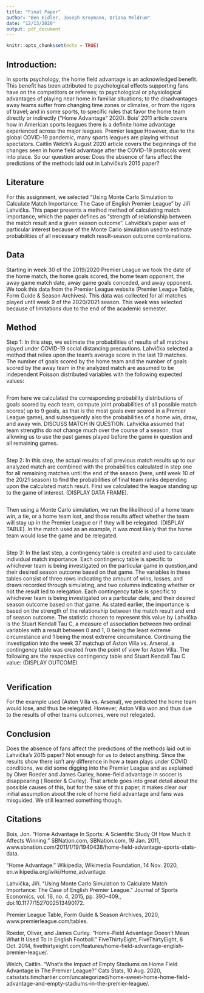 ```yaml
---
title: "Final Paper"
author: "Ben Eidler, Joseph Kroymann, Oriana Meldrum"
date: "12/13/2020"
output: pdf_document
---
```


```r
knitr::opts_chunk$set(echo = TRUE)
```

## Introduction:

In sports psychology, the home field advantage is an acknowledged benefit. This benefit has been attributed to psychological effects supporting fans have on the competitors or referees; to psychological or physiological advantages of playing near home in familiar situations; to the disadvantages away teams suffer from changing time zones or climates, or from the rigors of travel; and in some sports, to specific rules that favor the home team directly or indirectly (“Home Advantage” 2020). Bois’ 2011 article covers how in American sports leagues there is a definite home advantage experienced across the major leagues. 
Premier league
However, due to the global COVID-19 pandemic, many sports leagues are playing without spectators. Caitlin Welch’s August 2020 article covers the beginnings of the changes seen in home field advantage after the COVID-19 protocols went into place. So our question arose: Does the absence of fans affect the predictions of the methods laid out in Lahvička’s 2015 paper?

## Literature
For this assignment, we selected “Using Monte Carlo Simulation to Calculate Match Importance: The Case of English Premier League” by Jiří Lahvička. This paper presents a method method of calculating match importance, which the paper defines as “strength of relationship between the match result and a given season outcome”. Lahvička’s paper was of particular interest because of the Monte Carlo simulation used to estimate probabilities of all necessary match result-season outcome combinations. 

## Data 
Starting in week 30 of the 2019/2020 Premier League we took the date of the home match, the home goals scored, the home team opponent, the away game match date, away game goals conceded, and away opponent. We took this data from the Premier League website (Premier League Table, Form Guide & Season Archives).  This data was collected for all matches played until week 9 of the 2020/2021 season. This week was selected because of limitations due to the end of the academic semester. 

## Method 
Step 1: In this step, we estimate the probabilities of results of all matches played under COVID-19 social distancing precautions. Lahvička selected a method that relies upon the team’s average score in the last 19 matches. The number of goals scored by the home team and the number of goals scored by the away team in the analyzed match are assumed to be independent Poisson distributed variables with the following expected values:


```r

```

From here we calculated the corresponding probability distributions of goals scored by each team, compute joint probabilities of all possible match scores( up to 9 goals, as that is the most goals ever scored in a Premier League game), and subsequently also the probabilities of a home win, draw, and away win. DISCUSS MATCH IN QUESTION. Lahvička assumed that team strengths do not change much over the course of a season, thus allowing us to use the past games played before the game in question and all remaining games. 

```r

```

Step 2: In this step, the actual results of all previous match results up to our analyzed match are combined with the probabilities calculated in step one for all remaining matches until the end of the season (here, until week 10 of the 20/21 season) to find the probabilities of final team ranks depending upon the calculated match result.  First we calculated the league standing up to the game of interest. (DISPLAY DATA FRAME). 

```r

```

Then using a Monte Carlo simulation, we run the likelihood of a home team win, a tie, or a home team lost, and those results affect whether the team will stay up in the Premier League or if they will be relegated. (DISPLAY TABLE). In the match used as an example, it was most likely that the home team would lose the game and be relegated. 

```r

```


Step 3: In the last step, a contingency table is created and used to calculate individual match importance. Each contingency table is specific to whichever team is being investigated on the particular game in question,and their desired season outcome based on that game. The variables in these tables consist of three rows indicating the amount of wins, losses, and draws recorded through simulating, and two columns indicating whether or not the result led to relegation. Each contingency table is specific to whichever team is being investigated on a particular date, and their desired season outcome based on that game. As stated earlier, the importance is based on the strength of the relationship between the match result and end of season outcome. The statistic chosen to represent this value by Lahvička is the Stuart Kendall Tau C, a measure of association between two ordinal variables with a result between 0 and 1, 0 being the least extreme circumstance and 1 being the most extreme circumstance. Continuing the investigation into the week 37 matchup of Aston Villa vs. Arsenal, a contingency table was  created from the point of view for Aston Villa. The following are the respective contingency table and Stuart Kendall Tau C value: (DISPLAY OUTCOME)

```r

```

## Verification

For the example used (Aston Villa vs. Arsenal), we predicted the home team would lose, and thus be relegated. However, Aston Villa won and thus due to the results of other teams outcomes, were not relegated. 

## Conclusion

Does the absence of fans affect the predictions of the methods laid out in Lahvička’s 2015 paper? Not enough for us to detect anything. 
    Since the results show there isn’t any difference in how a team plays under COVID conditions, we did some digging into the Premier League and as explained by Olver Roeder and James Curley, home-field advantage in soccer is disappearing ( Roeder & Curley). That article goes into great detail about the possible causes of this, but for the sake of this paper, it makes clear our initial assumption about the role of home field advantage and fans was misguided. We still learned something though. 


## Citations

Bois, Jon. “Home Advantage In Sports: A Scientific Study Of How Much It Affects&nbsp;Winning.” SBNation.com, SBNation.com, 19 Jan. 2011, www.sbnation.com/2011/1/19/1940438/home-field-advantage-sports-stats-data.

“Home Advantage.” Wikipedia, Wikimedia Foundation, 14 Nov. 2020, en.wikipedia.org/wiki/Home_advantage.

Lahvička, Jiří. “Using Monte Carlo Simulation to Calculate Match Importance: The Case of English Premier League.” Journal of Sports Economics, vol. 16, no. 4, 2015, pp. 390–409., doi:10.1177/1527002513490172.

Premier League Table, Form Guide & Season Archives, 2020, www.premierleague.com/tables.

Roeder, Oliver, and James Curley. “Home-Field Advantage Doesn't Mean What It Used To In English Football.” FiveThirtyEight, FiveThirtyEight, 8 Oct. 2014, fivethirtyeight.com/features/home-field-advantage-english-premier-league/.

Welch, Caitlin. “What's the Impact of Empty Stadiums on Home Field Advantage in The Premier League?” Cats Stats, 10 Aug. 2020, catsstats.timchartier.com/uncategorized/home-sweet-home-home-field-advantage-and-empty-stadiums-in-the-premier-league/.



